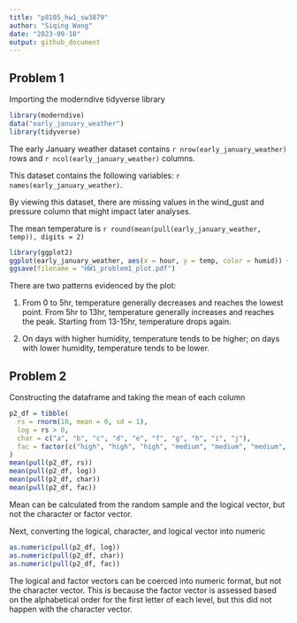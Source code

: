 ```yaml
---
title: "p8105_hw1_sw3879"
author: "Siqing Wang"
date: "2023-09-18"
output: github_document
---
```

## Problem 1

Importing the moderndive tidyverse library 

```r
library(moderndive)
data("early_january_weather")
library(tidyverse)
```
The early January weather dataset contains `r nrow(early_january_weather)` rows and `r ncol(early_january_weather)` columns. 

This dataset contains the following variables: `r names(early_january_weather)`.

By viewing this dataset, there are missing values in the wind_gust and pressure column that might impact later analyses. 

The mean temperature is `r round(mean(pull(early_january_weather, temp)), digits = 2)` 

```r
library(ggplot2)
ggplot(early_january_weather, aes(x = hour, y = temp, color = humid)) + geom_point() + labs(title = "Early January Weather Temperature vs. Time")
ggsave(filename = "HW1_problem1_plot.pdf")
```
There are two patterns evidenced by the plot:

1) From 0 to 5hr, temperature generally decreases and reaches the lowest point. From 5hr to 13hr, temperature generally increases and reaches the peak. Starting from 13-15hr, temperature drops again. 

2) On days with higher humidity, temperature tends to be higher; on days with lower humidity, temperature tends to be lower. 

## Problem 2
Constructing the dataframe and taking the mean of each column 
```r
p2_df = tibble(
  rs = rnorm(10, mean = 0, sd = 1),
  log = rs > 0,
  char = c("a", "b", "c", "d", "e", "f", "g", "h", "i", "j"),
  fac = factor(c("high", "high", "high", "medium", "medium", "medium", "medium", "low", "low", "low"))
)
mean(pull(p2_df, rs))
mean(pull(p2_df, log))
mean(pull(p2_df, char))
mean(pull(p2_df, fac))
```
Mean can be calculated from the random sample and the logical vector, but not the character or factor vector. 

Next, converting the logical, character, and logical vector into numeric
```r
as.numeric(pull(p2_df, log))
as.numeric(pull(p2_df, char))
as.numeric(pull(p2_df, fac))
```

The logical and factor vectors can be coerced into numeric format, but not the character vector. This is because the factor vector is assessed based on the alphabetical order for the first letter of each level, but this did not happen with the character vector. 






